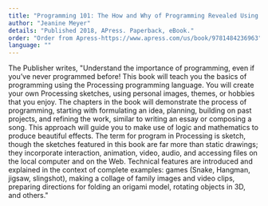 ```yaml
---
title: "Programming 101: The How and Why of Programming Revealed Using the Processing Programming Language"
author: "Jeanine Meyer"
details: "Published 2018, APress. Paperback, eBook."
order: "Order from Apress-https://www.apress.com/us/book/9781484236963"
language: ""
---
```


The Publisher writes, "Understand the importance of programming, even if you’ve never programmed before! This book will teach you the basics of programming using the Processing programming language. You will create your own Processing sketches, using personal images, themes, or hobbies that you enjoy. The chapters in the book will demonstrate the process of programming, starting with formulating an idea, planning, building on past projects, and refining the work, similar to writing an essay or composing a song. This approach will guide you to make use of logic and mathematics to produce beautiful effects. The term for program in Processing is sketch, though the sketches featured in this book are far more than static drawings; they incorporate interaction, animation, video, audio, and accessing files on the local computer and on the Web. Technical features are introduced and explained in the context of complete examples: games (Snake, Hangman, jigsaw, slingshot), making a collage of family images and video clips, preparing directions for folding an origami model, rotating objects in 3D, and others."
